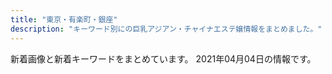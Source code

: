 ```yaml
---
title: "東京・有楽町・銀座"
description: "キーワード別にの巨乳アジアン・チャイナエステ嬢情報をまとめました。"
---
```


新着画像と新着キーワードをまとめています。
2021年04月04日の情報です。

<DmmAffiliateIns />
<KeywordTable
  shops={
    [
    {
        "url": "https://ningyocho-esthe.work/",
        "img_links": [
            "https://ningyocho-esthe.work/images/dream/staff/imgapp_3.jpg",
            "https://ningyocho-esthe.work/images/dream/common/gallery_02.png",
            "https://ningyocho-esthe.work/images/dream/common/credit_01.png",
            "https://ningyocho-esthe.work/images/dream/common/gallery_05.png",
            "https://ningyocho-esthe.work/images/dream/common/gallery_04.png",
            "https://ningyocho-esthe.work/images/dream/common/gallery_07.png",
            "https://ningyocho-esthe.work/images/dream/staff/2.jpg",
            "https://ningyocho-esthe.work/images/dream/common/side_bnr_02.png",
            "https://ningyocho-esthe.work/images/dream/common/gallery_09.png",
            "https://ningyocho-esthe.work/images/dream/staff/3.jpg",
            "https://ningyocho-esthe.work/images/dream/common/side_bnr_01.png",
            "https://ningyocho-esthe.work/images/dream/home/teaser.png",
            "https://ningyocho-esthe.work/images/dream/staff/imgapp_1.jpg",
            "https://ningyocho-esthe.work/images/dream/common/gallery_01.png",
            "https://ningyocho-esthe.work/images/dream/staff/13.jpg",
            "https://ningyocho-esthe.work/images/dream/common/header_phone_pc.png",
            "https://ningyocho-esthe.work/images/dream/common/header_info.png",
            "https://ningyocho-esthe.work/images/dream/common/gallery_06.png",
            "https://ningyocho-esthe.work/images/dream/common/gallery_03.png",
            "https://ningyocho-esthe.work/images/dream/home/image_01.png",
            "https://ningyocho-esthe.work/images/dream/common/gallery_08.png",
            "https://ningyocho-esthe.work/images/dream/staff/\u3042\u307f.jpg",
            "https://ningyocho-esthe.work/images/dream/staff/imgapp6.jpg",
            "https://ningyocho-esthe.work/images/dream/common/gallery_10.png",
            "https://ningyocho-esthe.work/images/dream/home/image_02.png",
            "https://ningyocho-esthe.work/images/dream/common/credit_03.png",
            "https://ningyocho-esthe.work/images/dream/staff/\u30ca\u30ca.jpg",
            "https://ningyocho-esthe.work/images/dream/staff/1.jpg",
            "https://ningyocho-esthe.work/images/dream/home/image_03.png",
            "https://ningyocho-esthe.work/images/dream/common/credit_02.png"
        ],
        "keywords": {
            "\u30bb\u30af\u30b7\u30fc": 3,
            "88": 1
        },
        "station": "\u4eba\u5f62\u753a\u99c5A1\u51fa\u53e3",
        "name": "Dream"
    },
    {
        "name": "Miss.9\uff5e\u30df\u30b9.\u30ad\u30e5\u30a6\uff5e",
        "url": "http://esthe-aroma.com/",
        "img_links": [
            "http://esthe-aroma.com/images/cg13.jpg",
            "http://esthe-aroma.com/images/cg10.jpg",
            "http://esthe-aroma.com/images/cg06.jpg",
            "http://esthe-aroma.com/images/cg07.jpg",
            "http://esthe-aroma.com/images/photo03.jpg",
            "http://esthe-aroma.com/images/icon_tel.png",
            "http://esthe-aroma.com/images/cg12.jpg",
            "http://esthe-aroma.com/images/icon_info.png",
            "http://esthe-aroma.com/images/qrc.jpg",
            "http://esthe-aroma.com/images/cg09.jpg",
            "http://esthe-aroma.com/images/icon_top.png",
            "http://esthe-aroma.com/images/photo02.jpg",
            "http://esthe-aroma.com/images/cg04.jpg",
            "http://esthe-aroma.com/images/cg08.jpg",
            "http://esthe-aroma.com/images/end-info.png",
            "http://esthe-aroma.com/images/cg03.jpg",
            "http://esthe-aroma.com/images/cg11.jpg",
            "http://esthe-aroma.com/images/cg02.jpg",
            "http://esthe-aroma.com/images/photo01.jpg",
            "http://esthe-aroma.com/images/cg01.jpg",
            "http://esthe-aroma.com/images/btn2.png",
            "http://esthe-aroma.com/images/icon_staff.png",
            "http://esthe-aroma.com/images/cg05.jpg",
            "http://esthe-aroma.com/images/icon_concept.png",
            "http://esthe-aroma.com/images/mainImg_sub.jpg"
        ],
        "station": "\u99ac\u55b0\u6a2a\u5c71\u99c5A2\u51fa\u53e3",
        "keywords": {
            "D": 10,
            "E": 1,
            "86": 13,
            "C": 2
        }
    },
    {
        "station": "\u516b\u4e01\u5800\u99c5A2\u51fa\u53e3",
        "name": "Kawaii\u604b\u4eba",
        "url": "http://www.kawaii.esturl.com/",
        "img_links": [
            "http://www.kawaii.esturl.com/images/btn2.png",
            "http://www.kawaii.esturl.com/files/002.jpg",
            "http://www.kawaii.esturl.com/images/icon_info.png",
            "http://www.kawaii.esturl.com/common/images/photo03.jpg",
            "http://www.kawaii.esturl.com/images/icon_staff.png",
            "http://www.kawaii.esturl.com/files/007.jpg",
            "http://www.kawaii.esturl.com/images/icon_concept.png",
            "http://www.kawaii.esturl.com/common/images/photo02.jpg",
            "http://www.kawaii.esturl.com/files/001.jpg",
            "http://www.kawaii.esturl.com/common/images/photo01.jpg",
            "http://www.kawaii.esturl.com/images/end-info.png",
            "http://www.kawaii.esturl.com/images/mainImg_sub.jpg",
            "http://www.kawaii.esturl.com/files/006.jpg",
            "http://www.kawaii.esturl.com/images/icon_tel.png",
            "http://www.kawaii.esturl.com/images/icon_top.png",
            "http://www.kawaii.esturl.com/files/003.jpg"
        ],
        "keywords": {
            "86": 1,
            "D": 5,
            "87": 4
        }
    },
    {
        "station": "\u4eba\u5f62\u753a\u99c5A6",
        "url": "http://yume-sato.blue/",
        "keywords": {},
        "img_links": [
            "http://yume-sato.blue/uploads//sites/18/2020/12/gg-150x150.jpg",
            "http://yume-sato.blue/uploads//sites/18/2020/09/g2-150x150.jpg",
            "http://yume-sato.blue/uploads//sites/18/2020/09/g5-150x150.jpg",
            "http://yume-sato.blue/uploads//sites/18/2020/12/gg.jpg",
            "http://yume-sato.blue/uploads//sites/18/2020/09/g2.jpg",
            "http://yume-sato.blue/uploads//sites/18/2020/09/g3-150x150.jpg",
            "http://yume-sato.blue/uploads//sites/18/2020/09/top.jpg",
            "http://yume-sato.blue/uploads//sites/18/2020/10/g2.jpg",
            "http://yume-sato.blue/uploads//sites/18/2020/09/g3.jpg",
            "http://yume-sato.blue/uploads//sites/18/2020/09/g1.jpg",
            "http://yume-sato.blue/uploads//sites/18/2020/09/g1-150x150.jpg",
            "http://yume-sato.blue/uploads//sites/18/2020/09/g6.jpg",
            "http://yume-sato.blue/uploads//sites/18/2020/09/g4.jpg",
            "http://yume-sato.blue/uploads//sites/18/2020/09/g6-150x150.jpg",
            "http://yume-sato.blue/uploads//sites/18/2020/09/g5.jpg",
            "http://yume-sato.blue/uploads//sites/18/2020/09/news.jpg",
            "http://yume-sato.blue/uploads//sites/18/2020/10/g1.jpg",
            "http://yume-sato.blue/uploads//sites/18/2020/09/s_staff.png",
            "http://yume-sato.blue/uploads//sites/18/2020/09/top1-1.jpg",
            "http://yume-sato.blue/uploads//sites/18/2020/09/g4-150x150.jpg",
            "http://yume-sato.blue/uploads//sites/18/2020/09/pick.jpg",
            "http://yume-sato.blue/uploads//sites/18/2020/09/mobile-1.jpg"
        ],
        "name": "\u5922\u306e\u90f7"
    },
    {
        "station": "\u8305\u5834\u753a\u99c510\u756a\u51fa\u53e3",
        "url": "https://aroma.tyo.cm/",
        "name": "\u6975\u4e0a\u30e1\u30f3\u30ba\u30a2\u30ed\u30de\u65e5\u672c\u6a4b",
        "keywords": {},
        "img_links": []
    },
    {
        "keywords": {
            "85": 19,
            "D": 104,
            "86": 85
        },
        "name": "\u6771\u4eac\u65e5\u672c\u6a4b\u30e1\u30f3\u30ba\u30a8\u30b9\u30c6",
        "url": "https://mens-esthe.jpn.vin/",
        "img_links": [
            "https://mens-esthe.jpn.vin/images/photo_1.jpg",
            "https://mens-esthe.jpn.vin/photos/sites/4/2020/12/2020121102501422.jpg",
            "https://mens-esthe.jpn.vin/images/tit_link.jpg",
            "https://mens-esthe.jpn.vin/images/nav_link06.png",
            "https://mens-esthe.jpn.vin/images/sp_end.png",
            "https://mens-esthe.jpn.vin/images/sp_tit_pick.jpg",
            "https://mens-esthe.jpn.vin/photos/sites/4/2020/12/202012110248090.jpg",
            "https://mens-esthe.jpn.vin/images/nav_link03.png",
            "https://mens-esthe.jpn.vin/images/navbar-top.jpg",
            "https://mens-esthe.jpn.vin/photos/sites/4/2020/12/2020121102462172.jpg",
            "https://mens-esthe.jpn.vin/images/sp_tit_staff02.jpg",
            "https://mens-esthe.jpn.vin/photos/sites/4/2020/12/2020121102464663.jpg",
            "https://mens-esthe.jpn.vin/images/top.png",
            "https://mens-esthe.jpn.vin/images/sp_tit_staff.jpg",
            "https://mens-esthe.jpn.vin/photos/sites/4/2020/12/2020121102483539.jpg",
            "https://mens-esthe.jpn.vin/images/sp_tit_info.jpg",
            "https://mens-esthe.jpn.vin/images/room2.jpg",
            "https://mens-esthe.jpn.vin/images/sp_tit_link.jpg",
            "https://mens-esthe.jpn.vin/images/room1.jpg",
            "https://mens-esthe.jpn.vin/images/nav_link08.png",
            "https://mens-esthe.jpn.vin/images/nav_link01.png",
            "https://mens-esthe.jpn.vin/images/sp_photo_1.jpg",
            "https://mens-esthe.jpn.vin/images/tit_face.jpg",
            "https://mens-esthe.jpn.vin/images/nav_link05.png",
            "https://mens-esthe.jpn.vin/images/nav_link02.png",
            "https://mens-esthe.jpn.vin/images/nav_link07.png",
            "https://mens-esthe.jpn.vin/images/tit_staff.jpg",
            "https://mens-esthe.jpn.vin/images/tit_info.jpg",
            "https://mens-esthe.jpn.vin/images/nav_link04.png",
            "https://mens-esthe.jpn.vin/images/tit_pick.jpg",
            "https://mens-esthe.jpn.vin/images/end.png",
            "https://mens-esthe.jpn.vin/images/tit_staff02.jpg",
            "https://mens-esthe.jpn.vin/images/side_mobile.jpg"
        ],
        "station": "JR\u6771\u4eac\u99c5\u516b\u91cd\u6d32\u5317\u53e3"
    },
    {
        "station": "\u6771\u65e5\u672c\u6a4b\u99c5A2\u51fa\u53e3",
        "name": "Evergrace-\u30a8\u30d0\u30fc\u30b0\u30ec\u30fc\u30b9-",
        "keywords": {},
        "img_links": [
            "http://tokyo-relaxtime.asia/img/interior/lobby-1.jpg",
            "http://tokyo-relaxtime.asia/img/cast/alice-02.jpg",
            "http://tokyo-relaxtime.asia/img/interior/corridor-1.jpg",
            "http://tokyo-relaxtime.asia/img/cast/alice-04.jpg",
            "http://tokyo-relaxtime.asia/img/cast/yuka-04.jpg",
            "http://tokyo-relaxtime.asia/img/cast/alice-01.jpg",
            "http://tokyo-relaxtime.asia/img/cast/momo-01.jpg",
            "http://tokyo-relaxtime.asia/img/cast/miki-03.jpg",
            "http://tokyo-relaxtime.asia/img/cast/yuka-01.jpg",
            "http://tokyo-relaxtime.asia/img/cast/momo-04.jpg",
            "http://tokyo-relaxtime.asia/img/cast/alice-03.jpg",
            "http://tokyo-relaxtime.asia/img/cast/yuka-02.jpg",
            "http://tokyo-relaxtime.asia/img/cast/miki-01.jpg",
            "http://tokyo-relaxtime.asia/img/slick/st-6.jpg",
            "http://tokyo-relaxtime.asia/img/tw_mark.png",
            "http://tokyo-relaxtime.asia/img/cast/miki-04.jpg",
            "http://tokyo-relaxtime.asia/img/slick/st-4.jpg",
            "http://tokyo-relaxtime.asia/img/slick/st-3.jpg",
            "http://tokyo-relaxtime.asia/img/cast/ai-01.jpg",
            "http://tokyo-relaxtime.asia/img/cast/momo-02.jpg",
            "http://tokyo-relaxtime.asia/img/slick/st-1.jpg",
            "http://tokyo-relaxtime.asia/img/cast/ai-04.jpg",
            "http://tokyo-relaxtime.asia/img/cast/ai-03.jpg",
            "http://tokyo-relaxtime.asia/img/cast/miki-02.jpg",
            "http://tokyo-relaxtime.asia/img/cast/ai-02.jpg",
            "http://tokyo-relaxtime.asia/img/cast/yuka-03.jpg",
            "http://tokyo-relaxtime.asia/img/cast/momo-03.jpg",
            "http://tokyo-relaxtime.asia/img/slick/st-5.jpg"
        ],
        "url": "http://tokyo-relaxtime.asia/"
    },
    {
        "img_links": [
            "http://www.hitomebore.esjp.info/files/007.jpg",
            "http://www.hitomebore.esjp.info/files/015.jpg",
            "http://www.hitomebore.esjp.info/files/011.jpg",
            "http://www.hitomebore.esjp.info/images/m3.jpg",
            "http://www.hitomebore.esjp.info/files/008.jpg",
            "http://www.hitomebore.esjp.info/images/btn2.png",
            "http://www.hitomebore.esjp.info/files/010.jpg",
            "http://www.hitomebore.esjp.info/files/009.jpg",
            "http://www.hitomebore.esjp.info/images/mainImg_sub.jpg",
            "http://www.hitomebore.esjp.info/files/002.jpg",
            "http://www.hitomebore.esjp.info/files/016.jpg",
            "http://www.hitomebore.esjp.info/images/m1.jpg",
            "http://www.hitomebore.esjp.info/images/m2.jpg",
            "http://www.hitomebore.esjp.info/images/m4.jpg",
            "http://www.hitomebore.esjp.info/files/013.jpg",
            "http://www.hitomebore.esjp.info/images/mainImg2.jpg",
            "http://www.hitomebore.esjp.info/files/014.jpg",
            "http://www.hitomebore.esjp.info/files/012.jpg"
        ],
        "name": "\u3072\u3068\u3081\u307c\u308c",
        "keywords": {
            "88": 3,
            "87": 6,
            "86": 18,
            "C": 6,
            "85": 6,
            "D": 27
        },
        "url": "http://www.hitomebore.esjp.info/",
        "station": "\u65b0\u5bcc\u753a\u99c53\u756a\u51fa\u53e3"
    },
    {
        "name": "\u685c\uff5e\u3055\u304f\u3089\uff5e",
        "img_links": [
            "http://sakura.relaxnabi.com/css/staff/staff02.jpg",
            "http://sakura.relaxnabi.com/css/nav/nav-004.png",
            "http://sakura.relaxnabi.com/css/nav/nav-006.png",
            "http://sakura.relaxnabi.com/css/staff/staff13.jpg",
            "http://sakura.relaxnabi.com/css/staff/staff14a.jpg",
            "http://sakura.relaxnabi.com/css/nav/nav-002.png",
            "http://sakura.relaxnabi.com/css/nav/nav-005.png",
            "http://sakura.relaxnabi.com/css/staff/staff06.jpg",
            "http://sakura.relaxnabi.com/css/topleft01.png",
            "http://sakura.relaxnabi.com/css/topleft02.png",
            "http://sakura.relaxnabi.com/css/tel03.png",
            "http://sakura.relaxnabi.com/css/staff/staff04.jpg",
            "http://sakura.relaxnabi.com/css/nav/nav-003.png",
            "http://sakura.relaxnabi.com/css/nav/nav-001.png",
            "http://sakura.relaxnabi.com/css/topright02.jpg"
        ],
        "station": "\u8305\u5834\u753a\u99c51\u756a\u51fa\u53e3",
        "url": "http://sakura.relaxnabi.com/",
        "keywords": {
            "C": 4,
            "89": 3,
            "87": 2,
            "D": 3
        }
    },
    {
        "name": "Spa Ananda",
        "keywords": {
            "E": 5,
            "C": 9,
            "D": 12
        },
        "img_links": [
            "https://kayabacho-mensesthe.com/staff/aki-s1.jpg",
            "https://kayabacho-mensesthe.com/images/main2.jpg",
            "https://kayabacho-mensesthe.com/images/flower.png",
            "https://kayabacho-mensesthe.com/icon/facebook.png",
            "https://kayabacho-mensesthe.com/wp/wp-content/uploads/2020/12/yuki.jpg",
            "https://kayabacho-mensesthe.com/wp/wp-content/uploads/2020/10/aki-s1-150x150.jpg",
            "https://kayabacho-mensesthe.com/room/room-l7.jpg",
            "https://kayabacho-mensesthe.com/room/room-l5.jpg",
            "https://kayabacho-mensesthe.com/staff/nao-s1.jpg",
            "https://kayabacho-mensesthe.com/icon/line.png",
            "https://kayabacho-mensesthe.com/staff/aoi-s1.jpg",
            "https://kayabacho-mensesthe.com/wp/wp-content/uploads/2020/02/miyu.jpg",
            "https://kayabacho-mensesthe.com/wp/wp-content/uploads/2020/11/urara3.jpg",
            "https://kayabacho-mensesthe.com/images/top3.jpg",
            "https://kayabacho-mensesthe.com/staff/ayaka-s1.jpg",
            "https://kayabacho-mensesthe.com/staff/urara-s1.jpg",
            "https://kayabacho-mensesthe.com/staff/rin-s1.jpg",
            "https://kayabacho-mensesthe.com/icon/twitter.png",
            "https://kayabacho-mensesthe.com/room/room-l1.jpg",
            "https://kayabacho-mensesthe.com/room/room-l4.jpg",
            "https://kayabacho-mensesthe.com/images/main3.jpg",
            "https://kayabacho-mensesthe.com/images/top2.jpg",
            "https://kayabacho-mensesthe.com/wp/wp-content/uploads/2019/12/misaki.jpg",
            "https://kayabacho-mensesthe.com/wp/wp-content/uploads/2019/12/mitsuki.jpg",
            "https://kayabacho-mensesthe.com/room/room-l6.jpg",
            "https://kayabacho-mensesthe.com/staff/yuna-s1.jpg",
            "https://kayabacho-mensesthe.com/room/room-l8.jpg",
            "https://kayabacho-mensesthe.com/images/footer-l.png",
            "https://kayabacho-mensesthe.com/wp/wp-content/uploads/2019/12/emi.jpg",
            "https://kayabacho-mensesthe.com/staff/mimi-s1.jpg",
            "https://kayabacho-mensesthe.com/images/mensesthe.jpg",
            "https://kayabacho-mensesthe.com/images/main4.jpg",
            "https://kayabacho-mensesthe.com/staff/miyu-s1.jpg",
            "https://kayabacho-mensesthe.com/staff/emi-s1.jpg",
            "https://kayabacho-mensesthe.com/wp/wp-content/uploads/2021/01/yuna.jpg",
            "https://kayabacho-mensesthe.com/images/footer-r.png",
            "https://kayabacho-mensesthe.com/images/top1.jpg",
            "https://kayabacho-mensesthe.com/wp/wp-content/uploads/2020/08/ayaka-1.jpg",
            "https://kayabacho-mensesthe.com/images/main1.jpg",
            "https://kayabacho-mensesthe.com/images/clear.png",
            "https://kayabacho-mensesthe.com/room/room-l3.jpg",
            "https://kayabacho-mensesthe.com/wp/wp-content/uploads/2019/07/misaki.jpg",
            "https://kayabacho-mensesthe.com/wp/wp-content/uploads/2019/08/mimi.jpg",
            "https://kayabacho-mensesthe.com/wp/wp-content/uploads/2019/12/IMG_8988.jpg",
            "https://kayabacho-mensesthe.com/link/mens-esthe.png",
            "https://kayabacho-mensesthe.com/wp/wp-content/uploads/2020/08/ayaka-1-200x300.jpg",
            "https://kayabacho-mensesthe.com/icon/yelp.png",
            "https://kayabacho-mensesthe.com/room/room-l2.jpg",
            "https://kayabacho-mensesthe.com/staff/misaki-s1.jpg"
        ],
        "url": "https://kayabacho-mensesthe.com/",
        "station": "\u8305\u5834\u753a\u99c52\u756a\u51fa\u53e3"
    },
    {
        "url": "http://xn--vckg5a5c7c8c1czd.in.net/",
        "img_links": [
            "http://xn--vckg5a5c7c8c1czd.in.net/images/staff_images/top_small_1.jpg",
            "http://xn--vckg5a5c7c8c1czd.in.net/images/slider/slide3s.jpg",
            "http://xn--vckg5a5c7c8c1czd.in.net/images/slider/slide1s.jpg",
            "http://xn--vckg5a5c7c8c1czd.in.net/images/slider/slide3.jpg",
            "http://xn--vckg5a5c7c8c1czd.in.net/images/index_01.jpg",
            "http://xn--vckg5a5c7c8c1czd.in.net/images/staff_images/cg16.jpg",
            "http://xn--vckg5a5c7c8c1czd.in.net/images/staff_images/top_small_16.jpg",
            "http://xn--vckg5a5c7c8c1czd.in.net/images/slider/slide1.jpg",
            "http://xn--vckg5a5c7c8c1czd.in.net/images/an_2_02.jpg",
            "http://xn--vckg5a5c7c8c1czd.in.net/images/an_2_03.jpg",
            "http://xn--vckg5a5c7c8c1czd.in.net/images/an_2_06.jpg",
            "http://xn--vckg5a5c7c8c1czd.in.net/images/an_1_07.jpg",
            "http://xn--vckg5a5c7c8c1czd.in.net/images/an_1_03.jpg",
            "http://xn--vckg5a5c7c8c1czd.in.net/images/staff_images/top_small_17.jpg",
            "http://xn--vckg5a5c7c8c1czd.in.net/images/slider/slide2.jpg",
            "http://xn--vckg5a5c7c8c1czd.in.net/images/an_1_02.jpg",
            "http://xn--vckg5a5c7c8c1czd.in.net/images/an_1_04.jpg",
            "http://xn--vckg5a5c7c8c1czd.in.net/images/slider/slide2s.jpg",
            "http://xn--vckg5a5c7c8c1czd.in.net/images/staff_images/cg17.jpg",
            "http://xn--vckg5a5c7c8c1czd.in.net/images/an_2_04.jpg",
            "http://xn--vckg5a5c7c8c1czd.in.net/images/staff_images/top_small_14.jpg",
            "http://xn--vckg5a5c7c8c1czd.in.net/images/an_1_06.jpg",
            "http://xn--vckg5a5c7c8c1czd.in.net/images/staff_images/cg14.jpg",
            "http://xn--vckg5a5c7c8c1czd.in.net/images/an_2_05.jpg",
            "http://xn--vckg5a5c7c8c1czd.in.net/images/QRcode.jpg",
            "http://xn--vckg5a5c7c8c1czd.in.net/images/staff_images/cg5.jpg",
            "http://xn--vckg5a5c7c8c1czd.in.net/images/staff_images/top_small_5.jpg",
            "http://xn--vckg5a5c7c8c1czd.in.net/images/no.png",
            "http://xn--vckg5a5c7c8c1czd.in.net/images/staff_images/cg1.jpg",
            "http://xn--vckg5a5c7c8c1czd.in.net/images/an_2_07.jpg"
        ],
        "station": "\u65b0\u5bcc\u753a\u99c5",
        "keywords": {
            "D": 16,
            "86": 20,
            "E": 4
        },
        "name": "\u7652\u3057\u306e\u6d77"
    },
    {
        "img_links": [
            "https://angel-love.tyo.cm/photos/sites/27/2021/03/2021031704243422.jpg",
            "https://angel-love.tyo.cm/images/s_staff.png",
            "https://angel-love.tyo.cm/photos/sites/27/2021/03/2021033001385293.jpg",
            "https://angel-love.tyo.cm/images/s3.jpg",
            "https://angel-love.tyo.cm/images/room3.jpg",
            "https://angel-love.tyo.cm/photos/sites/27/2021/03/2021031704243320.jpg",
            "https://angel-love.tyo.cm/images/s1.jpg",
            "https://angel-love.tyo.cm/images/room1.jpg",
            "https://angel-love.tyo.cm/images/top.jpg",
            "https://angel-love.tyo.cm/images/room4.jpg",
            "https://angel-love.tyo.cm/photos/sites/27/2021/03/2021031704243332.jpg",
            "https://angel-love.tyo.cm/photos/sites/27/2021/03/202103300138536.jpg",
            "https://angel-love.tyo.cm/photos/sites/27/2021/03/2021033001385486.jpg",
            "https://angel-love.tyo.cm/images/mobile.jpg",
            "https://angel-love.tyo.cm/images/news_bj3.jpg",
            "https://angel-love.tyo.cm/images/s_news.jpg",
            "https://angel-love.tyo.cm/images/info.jpg",
            "https://angel-love.tyo.cm/images/room2.jpg",
            "https://angel-love.tyo.cm/images/news_bj1.jpg"
        ],
        "keywords": {
            "86": 21,
            "D": 35,
            "85": 14,
            "83": 7,
            "E": 7
        },
        "url": "https://angel-love.tyo.cm/",
        "station": "\u9280\u5ea7\u99c5A5\u51fa\u53e3",
        "name": "Angel Love"
    },
    {
        "img_links": [
            "http://toukasui.jpn.mn/images/pick.jpg",
            "http://toukasui.jpn.mn/photos/sites/49/2020/09/202009151644200.jpg",
            "http://toukasui.jpn.mn/images/face.jpg",
            "http://toukasui.jpn.mn/images/room3.jpg",
            "http://toukasui.jpn.mn/images/s_staff.png",
            "http://toukasui.jpn.mn/photos/sites/49/2018/11/2018110702420266.jpg",
            "http://toukasui.jpn.mn/photos/sites/49/2019/09/2019091616543823.jpg",
            "http://toukasui.jpn.mn/photos/sites/49/2018/12/2018121411170742.jpg",
            "http://toukasui.jpn.mn/photos/sites/49/2019/08/2019081010463794.jpg",
            "http://toukasui.jpn.mn/photos/sites/49/2019/07/2019070111270334.jpg",
            "http://toukasui.jpn.mn/images/mobile.jpg",
            "http://toukasui.jpn.mn/images/room4.jpg",
            "http://toukasui.jpn.mn/photos/sites/49/2019/08/2019082510480041.jpg",
            "http://toukasui.jpn.mn/photos/sites/49/2019/11/2019111002374421.jpg",
            "http://toukasui.jpn.mn/photos/sites/49/2019/03/2019030615101559.jpg",
            "http://toukasui.jpn.mn/photos/sites/49/2019/02/2019021519245846.jpg",
            "http://toukasui.jpn.mn/photos/sites/49/2019/06/2019061711394937.jpg",
            "http://toukasui.jpn.mn/photos/sites/49/2019/02/2019020710305082.jpg",
            "http://toukasui.jpn.mn/images/room2.jpg",
            "http://toukasui.jpn.mn/images/top.jpg",
            "http://toukasui.jpn.mn/images/room1.jpg",
            "http://toukasui.jpn.mn/photos/sites/49/2018/11/2018111701424587.jpg",
            "http://toukasui.jpn.mn/images/news.jpg"
        ],
        "station": "\u6771\u9280\u5ea7\u99c55\u756a\u51fa\u53e3",
        "name": "\u6843\u82b1\u6c34*\u3068\u3046\u304b\u3059\u3044",
        "url": "http://toukasui.jpn.mn/",
        "keywords": {
            "88": 1,
            "87": 2,
            "E": 3,
            "86": 7,
            "85": 2,
            "89": 1,
            "D": 9,
            "F": 1
        }
    },
    {
        "img_links": [
            "http://shinshinen.ebb.jp/2/uploadimg/1612241122.jpg",
            "http://shinshinen.ebb.jp/2/uploadimg/1616154256.jpg",
            "http://shinshinen.ebb.jp/head_2_4155_154087760147805.jpg",
            "http://shinshinen.ebb.jp/2/uploadimg/1612241224.jpg",
            "http://shinshinen.ebb.jp/2/uploadimg/1612241171.jpg",
            "http://shinshinen.ebb.jp/head_1_4155_154321946782337.jpg"
        ],
        "name": "\u8fb0\u7533\u5712\uff5e\u3057\u3093\u3057\u3093\u3048\u3093\uff5e",
        "station": "\u6771\u9280\u5ea7\u99c5A3",
        "url": "http://shinshinen.ebb.jp/",
        "keywords": {
            "86": 24,
            "D": 36,
            "87": 12,
            "89": 12
        }
    },
    {
        "img_links": [
            "http://yurarika.work/staff/rara.jpg",
            "http://yurarika.work/staff/mika2.jpg",
            "http://yurarika.work/staff/aya.jpg",
            "http://yurarika.work/staff/mirai.jpg",
            "http://yurarika.work/staff/mika1.jpg",
            "http://yurarika.work/staff/rara1.jpg",
            "http://yurarika.work/img/all/loader.png",
            "http://yurarika.work/staff/aya1.jpg",
            "http://yurarika.work/staff/mika.jpg",
            "http://yurarika.work/staff/mirai1.jpg",
            "http://yurarika.work/staff/rara2.jpg",
            "http://yurarika.work/staff/aya2.jpg",
            "http://yurarika.work/staff/mirai2.jpg"
        ],
        "keywords": {
            "88": 6,
            "85": 10,
            "86": 4,
            "C": 14,
            "D": 6
        },
        "url": "http://yurarika.work/",
        "name": "\u3086\u3089\u308a\u9999",
        "station": "\u6c34\u5929\u5bae\u524d\u99c58\u756a\u51fa\u53e3"
    },
    {
        "name": "PRIME\u30fb\u30d7\u30e9\u30a4\u30e0",
        "url": "http://prime-relax.work/",
        "img_links": [
            "http://prime-relax.work/img/bottom.png",
            "http://prime-relax.work/sp/img/sta7.jpg",
            "http://prime-relax.work/img/st13.jpg",
            "http://prime-relax.work/sp/img/pc.jpg",
            "http://prime-relax.work/img/sta9.jpg",
            "http://prime-relax.work/img/IMG_1699.jpg",
            "http://prime-relax.work/sp/img/add.jpg",
            "http://prime-relax.work/img/st013.jpg",
            "http://prime-relax.work/sp/img/sta13.jpg",
            "http://prime-relax.work/img/link300100.jpg",
            "http://prime-relax.work/sp/img/t-o.jpg",
            "http://prime-relax.work/img/sys.jpg",
            "http://prime-relax.work/sp/img/botton.jpg",
            "http://prime-relax.work/img/st12.jpg",
            "http://prime-relax.work/img/sta7.jpg",
            "http://prime-relax.work/sp/img/info.jpg",
            "http://prime-relax.work/sp/img/sta4.jpg",
            "http://prime-relax.work/img/st8.jpg",
            "http://prime-relax.work/sp/img/add2.jpg",
            "http://prime-relax.work/img/sta5.jpg",
            "http://prime-relax.work/img/st4.jpg",
            "http://prime-relax.work/sp/img/t-a.jpg",
            "http://prime-relax.work/img/eve.jpg",
            "http://prime-relax.work/img/mo.png",
            "http://prime-relax.work/img/sta8.jpg",
            "http://prime-relax.work/img/sta11.jpg",
            "http://prime-relax.work/sp/img/pic.jpg",
            "http://prime-relax.work/img/st08.jpg",
            "http://prime-relax.work/sp/img/p-7.jpg",
            "http://prime-relax.work/img/head.jpg",
            "http://prime-relax.work/sp/img/p-9.jpg",
            "http://prime-relax.work/img/st7.jpg",
            "http://prime-relax.work/img/bottom-.png",
            "http://prime-relax.work/img/link20067.jpg",
            "http://prime-relax.work/sp/img/tel.jpg",
            "http://prime-relax.work/img/st014.jpg",
            "http://prime-relax.work/sp/img/cam.jpg",
            "http://prime-relax.work/sp/img/sys.jpg",
            "http://prime-relax.work/sp/img/t-s.jpg",
            "http://prime-relax.work/sp/img/p-8.jpg",
            "http://prime-relax.work/img/st5.jpg",
            "http://prime-relax.work/img/sta13.jpg",
            "http://prime-relax.work/img/sta4.jpg",
            "http://prime-relax.work/sp/img/t-r.jpg",
            "http://prime-relax.work/img/st11.jpg",
            "http://prime-relax.work/img/IMG_1667.jpg",
            "http://prime-relax.work/img/st9.jpg",
            "http://prime-relax.work/sp/img/tit.jpg",
            "http://prime-relax.work/sp/img/time.jpg",
            "http://prime-relax.work/img/link-.jpg",
            "http://prime-relax.work/img/link10033.jpg",
            "http://prime-relax.work/img/st07.jpg",
            "http://prime-relax.work/sp/img/sta8.jpg",
            "http://prime-relax.work/img/sta14.jpg",
            "http://prime-relax.work/img/st04.jpg",
            "http://prime-relax.work/sp/img/t-t.jpg",
            "http://prime-relax.work/img/sta12.jpg",
            "http://prime-relax.work/sp/img/sta12.jpg",
            "http://prime-relax.work/sp/img/sta11.jpg",
            "http://prime-relax.work/sp/img/add3.jpg",
            "http://prime-relax.work/img/body-.jpg",
            "http://prime-relax.work/sp/img/sta9.jpg",
            "http://prime-relax.work/sp/img/sta5.jpg",
            "http://prime-relax.work/sp/img/sta14.jpg",
            "http://prime-relax.work/img/st14.jpg",
            "http://prime-relax.work/img/IMG_1675.jpg",
            "http://prime-relax.work/img/IMG_1709.jpg"
        ],
        "station": "\u99ac\u55b0\u753a\u99c51\u756a\u51fa\u53e3",
        "keywords": {
            "88": 1,
            "86": 7,
            "84": 5,
            "D": 10,
            "87": 4,
            "C": 7,
            "E": 1,
            "82": 1
        }
    },
    {
        "name": "Tiara-\u30c6\u30a4\u30a2\u30e9-",
        "url": "https://est-tiara.info/",
        "station": "\u6771\u9280\u5ea7\u99c5A7\u51fa\u53e3",
        "img_links": [
            "https://est-tiara.info/images/gallery/r6.jpg",
            "https://est-tiara.info/images/gallery/r8.jpg",
            "https://est-tiara.info/staffPhoto/b20210304095623.jpg",
            "https://est-tiara.info/images/gallery/r2.jpg",
            "https://est-tiara.info/staffPhoto/s20201016083614.jpg",
            "https://est-tiara.info/js/sliderLine/slide_next.png",
            "https://est-tiara.info/uploadfiles/Image/campaignEstTiaraInfo.jpg",
            "https://est-tiara.info/staffPhoto/s20210304095739.jpg",
            "https://est-tiara.info/staffPhoto/s20210304095623.jpg",
            "https://est-tiara.info/staffPhoto/s20210304095845.jpg",
            "https://est-tiara.info/staffPhoto/b20210304095845.jpg",
            "https://est-tiara.info/staffPhoto/s20210304100038.jpg",
            "https://est-tiara.info/staffPhoto/b20210304100121.jpg",
            "https://est-tiara.info/staffPhoto/b20210304095739.jpg",
            "https://est-tiara.info/images/gallery/r5.jpg",
            "https://est-tiara.info/js/sliderLine/slide_prev.png",
            "https://est-tiara.info/images/mobile.png",
            "https://est-tiara.info/images/gallery/r7.jpg",
            "https://est-tiara.info/images/returnBtn.png",
            "https://est-tiara.info/staffPhoto/s20210304100121.jpg",
            "https://est-tiara.info/staffPhoto/b20201016083828.jpg",
            "https://est-tiara.info/images/gallery/r3.jpg",
            "https://est-tiara.info/images/gallery/r4.jpg",
            "https://est-tiara.info/images/gallery/r1.jpg",
            "https://est-tiara.info/staffPhoto/b20201016083614.jpg",
            "https://est-tiara.info/staffPhoto/b20210304100038.jpg",
            "https://est-tiara.info/staffPhoto/s20201016083828.jpg"
        ],
        "keywords": {
            "E": 1,
            "C": 1,
            "D": 4,
            "87": 1,
            "89": 1
        }
    },
    {
        "station": "\u6c34\u5929\u5bae\u524d\u99c54\u756a\u51fa\u53e3",
        "url": "http://eve-esthe.com/",
        "keywords": {},
        "img_links": [],
        "name": "Eve"
    },
    {
        "station": "\u516b\u4e01\u5800\u99c5A5\u53e3",
        "url": "http://arm-heal.com/",
        "keywords": {
            "C": 14
        },
        "img_links": [
            "http://arm-heal.com/pic/topimg3.png",
            "http://arm-heal.com/img/att.png",
            "http://arm-heal.com/pic/head.jpg",
            "http://arm-heal.com/staff/miki/01mb.jpg",
            "http://arm-heal.com/pic/topimg4.png",
            "http://arm-heal.com/img/corona.png",
            "http://arm-heal.com/pic/topimg1.png",
            "http://arm-heal.com/i/files/homeimg.jpg",
            "http://arm-heal.com/staff/yuuyuu/01.jpg",
            "http://arm-heal.com/staff/aya/01.jpg",
            "http://arm-heal.com/staff/miya/01mb.jpg",
            "http://arm-heal.com/staff/aya/01mb.jpg",
            "http://arm-heal.com/staff/yuki/01.jpg",
            "http://arm-heal.com/staff/miya/01.jpg",
            "http://arm-heal.com/staff/miki/01.jpg",
            "http://arm-heal.com/img/ttl_rec.png",
            "http://arm-heal.com/staff/yuki/01mb.jpg",
            "http://arm-heal.com/pic/topimg5.png",
            "http://arm-heal.com/img/ttl_staff.jpg",
            "http://arm-heal.com/pic/topimg2.png",
            "http://arm-heal.com/img/ttl_mobile.png",
            "http://arm-heal.com/staff/yuuyuu/01mb.jpg"
        ],
        "name": "\u7d05\u8449"
    },
    {
        "img_links": [
            "http://www.comodo.relaxjp.info/files/009.jpg",
            "http://www.comodo.relaxjp.info/files/007-02.jpg",
            "http://www.comodo.relaxjp.info/files/008-03.jpg",
            "http://www.comodo.relaxjp.info/images/s_link.jpg",
            "http://www.comodo.relaxjp.info/files/012.jpg",
            "http://www.comodo.relaxjp.info/files/011-03.jpg",
            "http://www.comodo.relaxjp.info/images/s_info.jpg",
            "http://www.comodo.relaxjp.info/files/008.jpg",
            "http://www.comodo.relaxjp.info/images/top.png",
            "http://www.comodo.relaxjp.info/files/007.jpg",
            "http://www.comodo.relaxjp.info/files/007-03.jpg",
            "http://www.comodo.relaxjp.info/images/bj3.jpg",
            "http://www.comodo.relaxjp.info/files/013-03.jpg",
            "http://www.comodo.relaxjp.info/files/010.jpg",
            "http://www.comodo.relaxjp.info/images/hua.jpg",
            "http://www.comodo.relaxjp.info/files/012-03.jpg",
            "http://www.comodo.relaxjp.info/files/013-02.jpg",
            "http://www.comodo.relaxjp.info/files/011.jpg",
            "http://www.comodo.relaxjp.info/files/012-02.jpg",
            "http://www.comodo.relaxjp.info/files/014-03.jpg",
            "http://www.comodo.relaxjp.info/files/009-02.jpg",
            "http://www.comodo.relaxjp.info/files/008-02.jpg",
            "http://www.comodo.relaxjp.info/files/009-03.jpg",
            "http://www.comodo.relaxjp.info/files/014.jpg",
            "http://www.comodo.relaxjp.info/files/013.jpg",
            "http://www.comodo.relaxjp.info/images/s_news.jpg",
            "http://www.comodo.relaxjp.info/images/bj1.jpg",
            "http://www.comodo.relaxjp.info/files/014-02.jpg",
            "http://www.comodo.relaxjp.info/files/011-02.jpg",
            "http://www.comodo.relaxjp.info/images/s_staff.jpg",
            "http://www.comodo.relaxjp.info/files/010-02.jpg",
            "http://www.comodo.relaxjp.info/files/010-03.jpg"
        ],
        "station": "\u99ac\u55b0\u6a2a\u5c71\u99c5A2\u51fa\u53e3",
        "keywords": {
            "D": 8,
            "87": 7,
            "86": 1
        },
        "url": "http://www.comodo.relaxjp.info/",
        "name": "COMODO -\u30b3\u30e2\u30c9-"
    },
    {
        "station": "\u4eba\u5f62\u753a\u99c5A1\u51fa\u53e3",
        "keywords": {
            "C": 22,
            "87": 2,
            "85": 16,
            "E": 2,
            "88": 5,
            "F": 5,
            "D": 8
        },
        "img_links": [
            "http://cocosia-massage.work/sp/img/pc.jpg",
            "http://cocosia-massage.work/img/acc.jpg",
            "http://cocosia-massage.work/img/st5.jpg",
            "http://cocosia-massage.work/sp/img/st6.jpg",
            "http://cocosia-massage.work/img/st2.jpg",
            "http://cocosia-massage.work/sp/img/t-t.jpg",
            "http://cocosia-massage.work/img/fla-1.jpg",
            "http://cocosia-massage.work/img/conc.jpg",
            "http://cocosia-massage.work/img/sta6.jpg",
            "http://cocosia-massage.work/sp/img/st5.jpg",
            "http://cocosia-massage.work/sp/img/sys.jpg",
            "http://cocosia-massage.work/sp/img/rec.jpg",
            "http://cocosia-massage.work/sp/img/cam4.jpg",
            "http://cocosia-massage.work/img/sta5.jpg",
            "http://cocosia-massage.work/sp/img/qr.jpg",
            "http://cocosia-massage.work/img/sta2.jpg",
            "http://cocosia-massage.work/img/sta4.jpg",
            "http://cocosia-massage.work/img/newf.jpg",
            "http://cocosia-massage.work/sp/img/t-t2.jpg",
            "http://cocosia-massage.work/sp/img/st1.jpg",
            "http://cocosia-massage.work/sp/img/t-s.jpg",
            "http://cocosia-massage.work/sp/img/p-5.jpg",
            "http://cocosia-massage.work/img/news.jpg",
            "http://cocosia-massage.work/sp/img/cam2.jpg",
            "http://cocosia-massage.work/sp/img/st3.jpg",
            "http://cocosia-massage.work/img/fla-2.jpg",
            "http://cocosia-massage.work/img/st6.jpg",
            "http://cocosia-massage.work/img/st1.jpg",
            "http://cocosia-massage.work/sp/img/p-6.jpg",
            "http://cocosia-massage.work/img/cncp.jpg",
            "http://cocosia-massage.work/img/r9.jpg",
            "http://cocosia-massage.work/sp/img/acc.jpg",
            "http://cocosia-massage.work/img/st3.jpg",
            "http://cocosia-massage.work/img/nos.jpg",
            "http://cocosia-massage.work/img/head2.jpg",
            "http://cocosia-massage.work/sp/img/cam1.jpg",
            "http://cocosia-massage.work/img/sta1.jpg",
            "http://cocosia-massage.work/img/sta3.jpg",
            "http://cocosia-massage.work/sp/img/cam3.jpg",
            "http://cocosia-massage.work/sp/img/p-4.jpg",
            "http://cocosia-massage.work/img/xmas.png",
            "http://cocosia-massage.work/sp/img/st4.jpg",
            "http://cocosia-massage.work/img/st4.jpg",
            "http://cocosia-massage.work/sp/img/t-r.jpg",
            "http://cocosia-massage.work/sp/img/botton.jpg",
            "http://cocosia-massage.work/sp/img/p-3.jpg",
            "http://cocosia-massage.work/sp/img/info.jpg",
            "http://cocosia-massage.work/sp/img/st2.jpg"
        ],
        "name": "COCOSIA",
        "url": "http://cocosia-massage.work/"
    },
    {
        "keywords": {},
        "station": "\u65b0\u65e5\u672c\u6a4b\u99c55\u756a\u51fa\u53e3",
        "url": "http://s-este.net/",
        "name": "\u30e9\u30d5\u30a3\u30fc\u30eb",
        "img_links": []
    },
    {
        "name": "Melody Spa -\u30e1\u30ed\u30c7\u30a3 \u30b9\u30d1-",
        "img_links": [
            "https://melodyspa.tokyo/images/st/yuri.jpg",
            "https://melodyspa.tokyo/images/st/yuna1.jpg",
            "https://melodyspa.tokyo/images/st/risa.jpg",
            "https://melodyspa.tokyo/images/st/you2.jpg",
            "https://melodyspa.tokyo/images/st/you3.jpg",
            "https://melodyspa.tokyo/images/topimage/topimage.jpg",
            "https://melodyspa.tokyo/images/share/pagetop.png",
            "https://melodyspa.tokyo/images/st/yuna.jpg",
            "https://melodyspa.tokyo/images/st/yuna2.jpg",
            "https://melodyspa.tokyo/images/st/rara2.jpg",
            "https://melodyspa.tokyo/images/st/mina2.jpg",
            "https://melodyspa.tokyo/images/st/mina.jpg",
            "https://melodyspa.tokyo/images/st/ringo.jpg",
            "https://melodyspa.tokyo/images/st/you.jpg",
            "https://melodyspa.tokyo/images/st/miho.jpg"
        ],
        "url": "https://melodyspa.tokyo/",
        "keywords": {
            "C": 30,
            "F": 2,
            "86": 4
        },
        "station": "JR\u65b0\u65e5\u672c\u6a4b\u99c56\u756a\u51fa\u53e3"
    },
    {
        "name": "\u5143\u6c17\u30e2\u30ea\u30e2\u30ea",
        "station": "\u8305\u5834\u753a\u99c511\u756a\u51fa\u53e3",
        "url": "http://www.kayabatyo-massage.work/",
        "img_links": [
            "http://www.kayabatyo-massage.work/images/icon_new.png",
            "http://www.kayabatyo-massage.work/images/icon_ranking_01.png",
            "http://www.kayabatyo-massage.work/images/sw_tel.png",
            "http://www.kayabatyo-massage.work/images/recruit/point_06.png",
            "http://www.kayabatyo-massage.work/images/head_therapist.jpg",
            "http://www.kayabatyo-massage.work/images/recruit/message_03.png",
            "http://www.kayabatyo-massage.work/images/recruit/sp_mainvisual.jpg",
            "http://www.kayabatyo-massage.work/images/recruit/nagare_01.jpg",
            "http://www.kayabatyo-massage.work/images/recruit/point_09.png",
            "http://www.kayabatyo-massage.work/images/recruit/point_08.png",
            "http://www.kayabatyo-massage.work/images/mainvisual_01_s.jpg",
            "http://www.kayabatyo-massage.work/images/mainvisual_02_s.jpg",
            "http://www.kayabatyo-massage.work/images/trigger.jpg",
            "http://www.kayabatyo-massage.work/images/sw_home.png",
            "http://www.kayabatyo-massage.work/images/recruit/point_05.png",
            "http://www.kayabatyo-massage.work/images/head_interior.jpg",
            "http://www.kayabatyo-massage.work/images/recruit/point_07.png",
            "http://www.kayabatyo-massage.work/images/recruit/nagare_02.jpg",
            "http://www.kayabatyo-massage.work/staff/nanami.jpg",
            "http://www.kayabatyo-massage.work/images/recruit/req_03.jpg",
            "http://www.kayabatyo-massage.work/images/recruit/nagare_03.jpg",
            "http://www.kayabatyo-massage.work/images/no_image.jpg",
            "http://www.kayabatyo-massage.work/images/mainvisual_02.jpg",
            "http://www.kayabatyo-massage.work/images/recruit/point_03.png",
            "http://www.kayabatyo-massage.work/images/recruit/nagare_05.png",
            "http://www.kayabatyo-massage.work/images/recruit/nagare_07.png",
            "http://www.kayabatyo-massage.work/images/recruit/nagare_06.png",
            "http://www.kayabatyo-massage.work/images/recruit/point_04.png",
            "http://www.kayabatyo-massage.work/staff/hinata.jpg",
            "http://www.kayabatyo-massage.work/images/mainvisual_01.jpg",
            "http://www.kayabatyo-massage.work/images/icon_ranking_02.png",
            "http://www.kayabatyo-massage.work/staff/kaoru.jpg",
            "http://www.kayabatyo-massage.work/images/icon_ranking_03.png"
        ],
        "keywords": {}
    },
    {
        "name": "\u30eb\u30ca\u30b7\u30e3\u30a4\u30f3",
        "url": "http://luna-shine.info/",
        "img_links": [
            "http://luna-shine.info/uploads/lunashine/2019/05/e5beaee4bfa1e59bbee78987_201905171313091.jpg",
            "http://luna-shine.info/uploads/lunashine/2014/06/9c1b42356edc1bb51d040e0a1783fa97.png",
            "http://luna-shine.info/uploads/lunashine/2012/12/topview1.jpg",
            "http://luna-shine.info/uploads/lunashine/2019/04/e5beaee4bfa1e59bbee78987_201903161627475.jpg",
            "http://luna-shine.info/uploads/lunashine/2013/01/room-10.jpg",
            "http://luna-shine.info/uploads/lunashine/2013/01/img_0370_e589afe69cac-276x368.jpg",
            "http://luna-shine.info/uploads/lunashine/images/new_d.jpg",
            "http://luna-shine.info/uploads/lunashine/2015/01/11.jpg",
            "http://luna-shine.info/uploads/lunashine/2019/05/e5beaee4bfa1e59bbee78987_20190517131309.jpg",
            "http://luna-shine.info/uploads/lunashine/2018/05/2.jpg",
            "http://luna-shine.info/uploads/lunashine/2013/10/e381bfe38286e3818d-5_e589afe69cac.jpg",
            "http://luna-shine.info/uploads/lunashine/2013/10/e38182e38286e381bf3_e589afe69cac.jpg",
            "http://luna-shine.info/uploads/lunashine/2013/11/e381afe3828be3818befbc92-1000x1333.jpg",
            "http://luna-shine.info/uploads/lunashine/2012/12/mobile.jpg",
            "http://luna-shine.info/uploads/lunashine/2015/01/0.jpg",
            "http://luna-shine.info/uploads/lunashine/2019/04/bottom.jpg",
            "http://luna-shine.info/uploads/lunashine/2012/12/topview4.jpg",
            "http://luna-shine.info/uploads/lunashine/2019/03/e5beaee4bfa1e59bbee78987_201903141535171.jpg",
            "http://luna-shine.info/uploads/lunashine/2015/03/123.jpg",
            "http://luna-shine.info/uploads/lunashine/2013/01/room-5.jpg",
            "http://luna-shine.info/uploads/lunashine/2014/05/naomi1-276x3584.jpg",
            "http://luna-shine.info/uploads/lunashine/2013/03/img_0522_e589afe69cac-1000x1333.jpg",
            "http://luna-shine.info/uploads/lunashine/2019/01/e5beaee4bfa1e59bbee78987_20190124144601.jpg",
            "http://luna-shine.info/uploads/lunashine/2013/10/e381bfe382841_e589afe69cac.jpg",
            "http://luna-shine.info/uploads/lunashine/2019/12/e5beaee4bfa1e59bbee78987_201912071546181.jpg",
            "http://luna-shine.info/uploads/lunashine/2015/06/image1-266x4001.jpg",
            "http://luna-shine.info/uploads/lunashine/2015/12/qqe59bbee7898720151214133747.jpg",
            "http://luna-shine.info/uploads/lunashine/2013/01/qiu-1.jpg",
            "http://luna-shine.info/uploads/lunashine/2013/01/room-6.jpg",
            "http://luna-shine.info/uploads/lunashine/2012/12/topview0.jpg",
            "http://luna-shine.info/uploads/lunashine/images/rq01.jpg",
            "http://luna-shine.info/uploads/lunashine/2013/01/img_0427_e589afe69cac-276x368.jpg",
            "http://luna-shine.info/uploads/lunashine/2016/12/img_4240.jpg",
            "http://luna-shine.info/uploads/lunashine/2013/01/room-3.jpg",
            "http://luna-shine.info/uploads/lunashine/2013/01/room-9.jpg",
            "http://luna-shine.info/uploads/lunashine/2013/10/e381bfe3818d2_e589afe69cac.jpg",
            "http://luna-shine.info/uploads/lunashine/2014/06/image-14.jpeg",
            "http://luna-shine.info/uploads/lunashine/2013/10/4_e589afe69cac.jpg",
            "http://luna-shine.info/uploads/lunashine/2014/04/image_e589afe69cac.png",
            "http://luna-shine.info/uploads/lunashine/2015/09/1-12041z120344c1_e589afe69cac_e589afe69cac.jpg",
            "http://luna-shine.info/uploads/lunashine/images/new_tit.jpg",
            "http://luna-shine.info/uploads/lunashine/2013/01/room-2.jpg",
            "http://luna-shine.info/uploads/lunashine/2012/12/mailmaka.jpg",
            "http://luna-shine.info/uploads/lunashine/2019/07/qqe59bbee78987201504181707251.jpg",
            "http://luna-shine.info/uploads/lunashine/images/rq03.jpg",
            "http://luna-shine.info/uploads/lunashine/2019/04/e5beaee4bfa1e59bbee78987_201903161627478.jpg",
            "http://luna-shine.info/uploads/lunashine/2013/11/e381afe3828be3818b-1000x1333.jpg",
            "http://luna-shine.info/uploads/lunashine/2017/04/22221.jpg",
            "http://luna-shine.info/uploads/lunashine/2015/04/1111_e589afe69cac.jpg",
            "http://luna-shine.info/uploads/lunashine/2019/12/e5beaee4bfa1e59bbee78987_20191207154634.jpg",
            "http://luna-shine.info/uploads/lunashine/2019/04/flash1.jpg",
            "http://luna-shine.info/uploads/lunashine/2013/01/room-1.jpg",
            "http://luna-shine.info/uploads/lunashine/2015/03/171f728230a16701d87b9e61ba70edf8.png",
            "http://luna-shine.info/uploads/lunashine/2016/11/31.jpg",
            "http://luna-shine.info/uploads/lunashine/2015/03/8dbe4d07b4f1258c30f14b30e60c1466.png",
            "http://luna-shine.info/uploads/lunashine/2019/04/tel.jpg",
            "http://luna-shine.info/uploads/lunashine/2013/01/room-7.jpg",
            "http://luna-shine.info/uploads/lunashine/2013/01/room-8.jpg",
            "http://luna-shine.info/uploads/lunashine/2015/03/12344780f_e589afe69cac.jpg",
            "http://luna-shine.info/uploads/lunashine/2012/12/topview3.jpg",
            "http://luna-shine.info/uploads/lunashine/2019/04/e5beaee4bfa1e59bbee78987_2019031616274791.jpg",
            "http://luna-shine.info/uploads/lunashine/2019/03/e5beaee4bfa1e59bbee78987_201903161627476.jpg",
            "http://luna-shine.info/uploads/lunashine/2014/05/22.jpg",
            "http://luna-shine.info/uploads/lunashine/2020/01/e5beaee4bfa1e59bbee78987_20190517131309.jpg",
            "http://luna-shine.info/uploads/lunashine/2015/03/11111.jpg",
            "http://luna-shine.info/uploads/lunashine/images/no-photo.jpg",
            "http://luna-shine.info/uploads/lunashine/2015/01/2_e589afe69cac.jpg",
            "http://luna-shine.info/uploads/lunashine/2013/01/room-11.jpg",
            "http://luna-shine.info/uploads/lunashine/2014/05/naomi1-276x3583.jpg",
            "http://luna-shine.info/uploads/lunashine/2013/05/p1020464_e589afe69cac.jpg",
            "http://luna-shine.info/uploads/lunashine/2014/06/image-15.jpeg",
            "http://luna-shine.info/uploads/lunashine/images/picup.png",
            "http://luna-shine.info/uploads/lunashine/2015/04/1111_e589afe69cac1.jpg"
        ],
        "station": "\u5c0f\u4f1d\u99ac\u753a\u99c53\u756a\u51fa\u53e3",
        "keywords": {
            "84": 3,
            "G": 6,
            "C": 12,
            "88": 21,
            "E": 13,
            "\u80f8": 2,
            "81": 3,
            "87": 12,
            "82": 3,
            "D": 30,
            "\u30bb\u30af\u30b7\u30fc": 1,
            "86": 6,
            "85": 6,
            "89": 21,
            "F": 6
        }
    },
    {
        "keywords": {
            "86": 6,
            "85": 3,
            "88": 3,
            "D": 6,
            "C": 3,
            "89": 3,
            "E": 6
        },
        "station": "\u8305\u5834\u753a\u99c53\u756a\u51fa\u53e3",
        "img_links": [
            "http://sweet-massage.work/sp/img/add2.jpg",
            "http://sweet-massage.work/img/nos.jpg",
            "http://sweet-massage.work/img/s3.jpg",
            "http://sweet-massage.work/img/sta2.jpg",
            "http://sweet-massage.work/img/st1.jpg",
            "http://sweet-massage.work/img/st03.jpg",
            "http://sweet-massage.work/sp/img/s5.jpg",
            "http://sweet-massage.work/img/st4.jpg",
            "http://sweet-massage.work/img/st05.jpg",
            "http://sweet-massage.work/sp/img/s4.jpg",
            "http://sweet-massage.work/sp/img/st3.jpg",
            "http://sweet-massage.work/img/sta3.jpg",
            "http://sweet-massage.work/sp/img/pc.jpg",
            "http://sweet-massage.work/sp/img/botton.jpg",
            "http://sweet-massage.work/img/st04.jpg",
            "http://sweet-massage.work/sp/img/st01.jpg",
            "http://sweet-massage.work/sp/img/st005.jpg",
            "http://sweet-massage.work/img/st02.jpg",
            "http://sweet-massage.work/img/st5.jpg",
            "http://sweet-massage.work/sp/img/add.jpg",
            "http://sweet-massage.work/img/s2.jpg",
            "http://sweet-massage.work/sp/img/time.jpg",
            "http://sweet-massage.work/sp/img/st04.jpg",
            "http://sweet-massage.work/sp/img/st05.jpg",
            "http://sweet-massage.work/sp/img/s2.jpg",
            "http://sweet-massage.work/sp/img/tit.jpg",
            "http://sweet-massage.work/sp/img/st2.jpg",
            "http://sweet-massage.work/img/s1.jpg",
            "http://sweet-massage.work/img/sta1.jpg",
            "http://sweet-massage.work/img/st2.jpg",
            "http://sweet-massage.work/sp/img/st02.jpg",
            "http://sweet-massage.work/sp/img/st5.jpg",
            "http://sweet-massage.work/img/st01.jpg",
            "http://sweet-massage.work/img/mobile-1.png",
            "http://sweet-massage.work/sp/img/pic.jpg",
            "http://sweet-massage.work/sp/img/s3.jpg",
            "http://sweet-massage.work/sp/img/t-t.jpg",
            "http://sweet-massage.work/sp/img/tel.jpg",
            "http://sweet-massage.work/img/st005.jpg",
            "http://sweet-massage.work/sp/img/st03.jpg",
            "http://sweet-massage.work/sp/img/st1.jpg",
            "http://sweet-massage.work/sp/img/st4.jpg",
            "http://sweet-massage.work/sp/img/t-a.jpg",
            "http://sweet-massage.work/img/st3.jpg",
            "http://sweet-massage.work/img/s5.jpg",
            "http://sweet-massage.work/img/m1.png",
            "http://sweet-massage.work/sp/img/t-r.jpg",
            "http://sweet-massage.work/sp/img/t-o.jpg",
            "http://sweet-massage.work/img/foot-body.jpg",
            "http://sweet-massage.work/img/sta5.jpg",
            "http://sweet-massage.work/sp/img/info.jpg",
            "http://sweet-massage.work/img/sta4.jpg",
            "http://sweet-massage.work/img/s4.jpg",
            "http://sweet-massage.work/sp/img/sys.jpg",
            "http://sweet-massage.work/sp/img/t-s.jpg"
        ],
        "url": "http://sweet-massage.work/",
        "name": "Sweet"
    },
    {
        "station": "\u6c34\u5929\u5bae\u524d\u99c56\u756a\u51fa\u53e3",
        "img_links": [
            "http://e-berry.work/images/sys2.jpg",
            "http://e-berry.work/images/rec2.jpg",
            "http://e-berry.work/sp/images/rec1.jpg",
            "http://e-berry.work/img/natumi1.jpg",
            "http://e-berry.work/img/hikari1.jpg",
            "http://e-berry.work/sp/img/ai1.jpg",
            "http://e-berry.work/sp/staff/natumi.jpg",
            "http://e-berry.work/images/staff_t.jpg",
            "http://e-berry.work/sp/img/natumi1.jpg",
            "http://e-berry.work/img/haruka1.jpg",
            "http://e-berry.work/sp/img/yoko1.jpg",
            "http://e-berry.work/images/head.jpg",
            "http://e-berry.work/staff/natumi.jpg",
            "http://e-berry.work/sp/staff/moka.jpg",
            "http://e-berry.work/img/yoko1.jpg",
            "http://e-berry.work/sp/images/news.png",
            "http://e-berry.work/images/ac1.jpg",
            "http://e-berry.work/sp/images/newsb.png",
            "http://e-berry.work/images/interior_t.jpg",
            "http://e-berry.work/sp/img/moka1.jpg",
            "http://e-berry.work/sp/images/sys2.png",
            "http://e-berry.work/img/ai1.jpg",
            "http://e-berry.work/sp/staff/aya.jpg",
            "http://e-berry.work/images/rec1.jpg",
            "http://e-berry.work/images/sys3.jpg",
            "http://e-berry.work/img/moka1.jpg",
            "http://e-berry.work/sp/img/hikari1.jpg",
            "http://e-berry.work/sp/img/haruka1.jpg",
            "http://e-berry.work/sp/img/aya1.jpg",
            "http://e-berry.work/images/newsb.png",
            "http://e-berry.work/sp/img/ayumi1.jpg",
            "http://e-berry.work/sp/images/ac1.jpg",
            "http://e-berry.work/sp/images/footer.jpg",
            "http://e-berry.work/staff/yoko.jpg",
            "http://e-berry.work/sp/images/int2.png",
            "http://e-berry.work/img/ayumi1.jpg",
            "http://e-berry.work/sp/staff/haruka.jpg",
            "http://e-berry.work/images/concept.jpg",
            "http://e-berry.work/img/rina1.jpg",
            "http://e-berry.work/images/10.jpg",
            "http://e-berry.work/img/nene1.jpg",
            "http://e-berry.work/sp/img/rina1.jpg",
            "http://e-berry.work/sp/images/interior_t.png",
            "http://e-berry.work/images/b2.jpg",
            "http://e-berry.work/sp/img/nene1.jpg",
            "http://e-berry.work/staff/aya.jpg",
            "http://e-berry.work/images/int2.jpg",
            "http://e-berry.work/images/9.jpg",
            "http://e-berry.work/staff/hikari.jpg",
            "http://e-berry.work/images/sm.jpg",
            "http://e-berry.work/sp/staff/ai.jpg",
            "http://e-berry.work/images/tgirl.jpg",
            "http://e-berry.work/staff/rina.jpg",
            "http://e-berry.work/sp/images/int1.png",
            "http://e-berry.work/sp/images/b2.jpg",
            "http://e-berry.work/sp/staff/ayumi.jpg",
            "http://e-berry.work/sp/images/concept.jpg",
            "http://e-berry.work/images/sys1.jpg",
            "http://e-berry.work/staff/nene.jpg",
            "http://e-berry.work/images/news_t.jpg",
            "http://e-berry.work/sp/images/topgirl.png",
            "http://e-berry.work/images/b1.jpg",
            "http://e-berry.work/staff/ai.jpg",
            "http://e-berry.work/images/newface.jpg",
            "http://e-berry.work/sp/images/rec2.png",
            "http://e-berry.work/sp/images/10.jpg",
            "http://e-berry.work/sp/images/newface.png",
            "http://e-berry.work/staff/moka.jpg",
            "http://e-berry.work/img/aya1.jpg",
            "http://e-berry.work/sp/images/head.jpg",
            "http://e-berry.work/sp/images/sys3.png",
            "http://e-berry.work/staff/haruka.jpg",
            "http://e-berry.work/sp/staff/yoko.jpg",
            "http://e-berry.work/images/int1.jpg",
            "http://e-berry.work/sp/staff/nene.jpg",
            "http://e-berry.work/sp/staff/hikari.jpg",
            "http://e-berry.work/sp/images/sys1.png",
            "http://e-berry.work/sp/images/b1.jpg",
            "http://e-berry.work/staff/ayumi.jpg",
            "http://e-berry.work/sp/staff/rina.jpg",
            "http://e-berry.work/sp/images/staff_t.png",
            "http://e-berry.work/sp/images/tel.png",
            "http://e-berry.work/sp/images/9.jpg"
        ],
        "url": "http://e-berry.work/index.html",
        "keywords": {},
        "name": "\u30a2\u30ed\u30de\u30a2\u30ea\u30a2"
    },
    {
        "keywords": {
            "93": 1,
            "D": 2,
            "86": 1,
            "85": 3,
            "91": 1,
            "90": 1,
            "83": 1,
            "E": 3,
            "G": 1,
            "87": 1,
            "C": 3,
            "89": 1
        },
        "img_links": [
            "http://f-relaxe.net/girl/07.jpg",
            "http://f-relaxe.net/girl/08a.jpg",
            "http://f-relaxe.net/girl/012a.jpg",
            "http://f-relaxe.net/images/sub_12.jpg",
            "http://f-relaxe.net/girl/010.jpg",
            "http://f-relaxe.net/images/index_12.jpg",
            "http://f-relaxe.net/images/03.jpg",
            "http://f-relaxe.net/images/rec_11.jpg",
            "http://f-relaxe.net/girl/024.jpg",
            "http://f-relaxe.net/girl/013.jpg",
            "http://f-relaxe.net/images/staff_11.jpg",
            "http://f-relaxe.net/images/rec.jpg",
            "http://f-relaxe.net/images/index_18.jpg",
            "http://f-relaxe.net/girl/07a.jpg",
            "http://f-relaxe.net/images/index_16.jpg",
            "http://f-relaxe.net/girl/00.jpg",
            "http://f-relaxe.net/girl/013a.jpg",
            "http://f-relaxe.net/images/index_10.jpg",
            "http://f-relaxe.net/girl/08.jpg",
            "http://f-relaxe.net/images/index_119.jpg",
            "http://f-relaxe.net/images/index_01.jpg",
            "http://f-relaxe.net/images/index_03.jpg",
            "http://f-relaxe.net/images/index_09.jpg",
            "http://f-relaxe.net/girl/011.jpg",
            "http://f-relaxe.net/girl/010a.jpg",
            "http://f-relaxe.net/images/index_17.jpg",
            "http://f-relaxe.net/girl/02a.jpg",
            "http://f-relaxe.net/girl/012.jpg",
            "http://f-relaxe.net/images/index_07.jpg",
            "http://f-relaxe.net/images/line.jpg",
            "http://f-relaxe.net/girl/011a.jpg",
            "http://f-relaxe.net/images/index_14.jpg",
            "http://f-relaxe.net/images/info.jpg",
            "http://f-relaxe.net/images/index_05.jpg",
            "http://f-relaxe.net/girl/017.jpg",
            "http://f-relaxe.net/images/index_04.jpg",
            "http://f-relaxe.net/images/index_06.jpg",
            "http://f-relaxe.net/images/sub_10.jpg",
            "http://f-relaxe.net/images/index_08.jpg",
            "http://f-relaxe.net/girl/02.jpg",
            "http://f-relaxe.net/images/sub_15.jpg",
            "http://f-relaxe.net/girl/04.jpg",
            "http://f-relaxe.net/images/info_11.jpg",
            "http://f-relaxe.net/girl/09.jpg",
            "http://f-relaxe.net/girl/09a.jpg",
            "http://f-relaxe.net/images/01.jpg",
            "http://f-relaxe.net/images/index_13.jpg",
            "http://f-relaxe.net/images/02.jpg"
        ],
        "station": "JR\u6771\u4eac\u99c5\u516b\u91cd\u6d32\u5317\u53e3",
        "name": "For you",
        "url": "http://f-relaxe.net"
    },
    {
        "url": "http://missyou-esthe.com/",
        "img_links": [
            "http://missyou-esthe.com/img/f.jpg",
            "http://missyou-esthe.com/img/eve.jpg",
            "http://missyou-esthe.com/img/cg07.jpg",
            "http://missyou-esthe.com/img/lin.jpg",
            "http://missyou-esthe.com/img/cg04.jpg",
            "http://missyou-esthe.com/img/cg03.jpg",
            "http://missyou-esthe.com/img/no.png",
            "http://missyou-esthe.com/img/tt15.jpg",
            "http://missyou-esthe.com/img/cg13.jpg",
            "http://missyou-esthe.com/img/tt1.jpg",
            "http://missyou-esthe.com/img/tt16.jpg",
            "http://missyou-esthe.com/img/cg05.jpg",
            "http://missyou-esthe.com/img/mr1.jpg",
            "http://missyou-esthe.com/img/cg02.jpg",
            "http://missyou-esthe.com/img/t1.jpg",
            "http://missyou-esthe.com/img/cg08.jpg",
            "http://missyou-esthe.com/img/cg06.jpg",
            "http://missyou-esthe.com/img/tt17.jpg",
            "http://missyou-esthe.com/img/tt13.jpg",
            "http://missyou-esthe.com/img/tt2.jpg",
            "http://missyou-esthe.com/img/tt21.jpg",
            "http://missyou-esthe.com/img/f1.jpg",
            "http://missyou-esthe.com/img/cg09.jpg",
            "http://missyou-esthe.com/img/cg11.jpg",
            "http://missyou-esthe.com/img/tt14.jpg",
            "http://missyou-esthe.com/img/tt19.jpg",
            "http://missyou-esthe.com/img/tt11.jpg",
            "http://missyou-esthe.com/img/t3.jpg",
            "http://missyou-esthe.com/img/cg01.jpg",
            "http://missyou-esthe.com/img/tt12.jpg",
            "http://missyou-esthe.com/img/tt20.jpg",
            "http://missyou-esthe.com/img/t2.jpg",
            "http://missyou-esthe.com/img/cg091.jpg",
            "http://missyou-esthe.com/img/cg10.jpg",
            "http://missyou-esthe.com/img/cg14.jpg",
            "http://missyou-esthe.com/img/tt4.jpg",
            "http://missyou-esthe.com/img/tt18.jpg"
        ],
        "keywords": {
            "85": 2,
            "87": 4,
            "86": 14
        },
        "name": "Lotus\uff5e\u30ed\u30fc\u30bf\u30b9\uff5e",
        "station": "\u65b0\u5bcc\u753a\u99c53\u756a\u51fa\u53e3"
    },
    {
        "url": "http://koikst.xyz/",
        "name": "\u60a0",
        "img_links": [
            "http://koikst.xyz/_src/20886062/index_35.png",
            "http://koikst.xyz/_src/21089124/img20180325193504865361.png",
            "http://koikst.xyz/_src/20886148/therapist-ito.jpg",
            "http://koikst.xyz/_src/20886122/up.png",
            "http://koikst.xyz/_src/51067433/wechatimg726.jpg",
            "http://koikst.xyz/_src/20885828/up.png",
            "http://koikst.xyz/_src/20886211/07958eda583eff2b24876adf03c0a434.jpg",
            "http://koikst.xyz/_src/20886060/index_33.png",
            "http://koikst.xyz/_src/20886065/index_38.png",
            "http://koikst.xyz/_src/20886009/img_2917.jpg",
            "http://koikst.xyz/_src/20886010/img_3017.jpg",
            "http://sunflower.jp.net/2.jpg",
            "http://koikst.xyz/_src/20886303/07958eda583eff2b24876adf03c0a434.jpg",
            "http://koikst.xyz/_src/20886231/_dsf0770_pp.jpg",
            "http://koikst.xyz/_src/20886233/906ab10dd05fdcaee1fa99bd6e5779ea.jpg",
            "http://koikst.xyz/_src/20886006/wechatimg36.jpg",
            "http://koikst.xyz/_src/20886058/sign.png",
            "http://koikst.xyz/_src/20886111/_dsf0778_pp.jpg",
            "http://koikst.xyz/_src/20886283/img20170527114635169213.png",
            "http://koikst.xyz/_src/20886061/index_34.png",
            "http://koikst.xyz/_src/20885836/sign.jpg",
            "http://koikst.xyz/_src/51067435/wechatimg725.jpg",
            "http://koikst.xyz/_src/20886308/t02200330_0640096013249885015.jpg",
            "http://koikst.xyz/_src/20886305/therapist-ito.jpg",
            "http://koikst.xyz/_src/20886019/up.png",
            "http://koikst.xyz/_src/20886287/9c88380aa0315ec9292225a3223d62d9.jpg",
            "http://koikst.xyz/_src/20885811/up.png",
            "http://koikst.xyz/_src/51067440/wechatimg723.jpg",
            "http://koikst.xyz/_src/20886064/index_37.png",
            "http://koikst.xyz/_src/20886092/therapist-ito.jpg",
            "http://koikst.xyz/_src/20886005/wechatimg35.jpg",
            "http://koikst.xyz/_src/20886310/wechatimg405.jpg",
            "http://koikst.xyz/_src/20886103/up.png",
            "http://koikst.xyz/_src/20885845/up.png",
            "http://koikst.xyz/_src/20886063/index_36.png",
            "http://sunflower.jp.net/5.jpg",
            "http://koikst.xyz/_src/20885997/up.png",
            "http://koikst.xyz/_src/20886300/media-20170919.jpg",
            "http://koikst.xyz/_src/20886059/sign.png",
            "http://koikst.xyz/_src/51067437/wechatimg724.jpg",
            "http://koikst.xyz/_src/20886007/_k3_6020.jpg",
            "http://koikst.xyz/_src/20886235/t02200330_0640096013249885015.jpg",
            "http://koikst.xyz/_src/20886222/up.png",
            "http://koikst.xyz/_src/20886008/_k3_6019.jpg",
            "http://sunflower.jp.net/1.jpg",
            "http://sunflower.jp.net/6.jpg",
            "http://koikst.xyz/_src/20886035/up.png",
            "http://koikst.xyz/_src/20886229/_dsf0778_pp.jpg",
            "http://koikst.xyz/_src/20885809/www.cman.png",
            "http://koikst.xyz/_src/20991736/t02200330_0640096013249885015.jpg",
            "http://sunflower.jp.net/3.jpg",
            "http://koikst.xyz/_src/20886066/slider2.png"
        ],
        "keywords": {
            "C": 2,
            "E": 3,
            "89": 3,
            "85": 2
        },
        "station": "JR\u6771\u4eac\u99c5\u516b\u91cd\u6d32\u53e3"
    }
]
}
/>
<DmmAffiliateScript />

